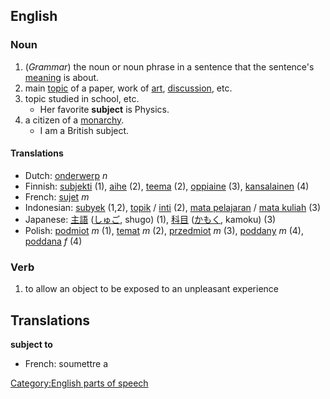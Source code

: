 ==English==

=== Noun ===
# (''Grammar'') the noun or noun phrase in a sentence that the sentence's [[meaning]] is about.
# main [[topic]] of a paper, work of [[art]], [[discussion]], etc.
# topic studied in school, etc.
#* Her favorite '''subject''' is Physics.
# a citizen of a [[monarchy]].
#* I am a British subject.


==== Translations ====
*Dutch: [[onderwerp]] ''n''
*Finnish: [[subjekti]] (1), [[aihe]] (2), [[teema]] (2), [[oppiaine]] (3), [[kansalainen]] (4)
*French: [[sujet]] ''m''
*Indonesian: [[subyek]] (1,2), [[topik]] / [[inti]] (2), [[mata pelajaran]] / [[mata kuliah]] (3)
*Japanese: [[主語]] ([[しゅご]], shugo) (1), [[科目]] ([[かもく]], kamoku) (3)
*Polish: [[podmiot]] ''m'' (1), [[temat]] ''m'' (2), [[przedmiot]] ''m'' (3), [[poddany]] ''m'' (4), [[poddana]] ''f'' (4)

===Verb===
# to allow an object to be exposed to an unpleasant experience

==Translations==
'''subject to'''
*French: soumettre a

[[Category:English parts of speech]]